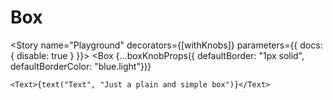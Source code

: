

<Meta title="MDX|Box" component={Box} />

# Box

<Props of={Box} exclude="theme" />

<Story name="Playground" decorators={[withKnobs]} parameters={{ docs: { disable: true } }}>
  <Box
    {...boxKnobProps({ defaultBorder: "1px solid", defaultBorderColor: "blue.light"})}
  >
    <Text>{text("Text", "Just a plain and simple box")}</Text>
  </Box>
</Story>
